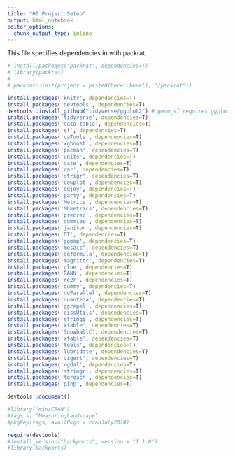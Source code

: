 ```yaml
---
title: "00 Project Setup"
output: html_notebook
editor_options: 
  chunk_output_type: inline
---
```

<style>
    body .main-container {
        max-width: 100%;
    }
</style>

This file specifies dependencies in with packrat.

```r
# install.packages('packrat', dependencies=T)
# library(packrat)
# 
# packrat::init(project = paste0(here::here(), "/packrat"))

```



```r

install.packages('knitr', dependencies=T)
install.packages('devtools', dependencies=T)
devtools::install_github("tidyverse/ggplot2") # geom_sf requires ggplot installed off of the dev server
install.packages('tidyverse', dependencies=T)
install.packages('data.table', dependencies=T)
install.packages('sf', dependencies=T)
install.packages('caTools', dependencies=T)
install.packages('xgboost', dependencies=T)
install.packages('pacman', dependencies=T)
install.packages('units', dependencies=T)
install.packages('date', dependencies=T)
install.packages('car', dependencies=T)
install.packages('strigr', dependencies=T)
install.packages('cowplot', dependencies=T)
install.packages('ggjoy', dependencies=T)
install.packages('party', dependencies=T)
install.packages('Metrics', dependencies=T)
install.packages('MLmetrics', dependencies=T)
install.packages('precrec', dependencies=T)
install.packages('dummies', dependencies=T)
install.packages('janitor', dependencies=T)
install.packages('DT', dependencies=T)
install.packages('ggmap', dependencies=T)
install.packages('mosaic', dependencies=T)
install.packages('ggformula', dependencies=T)
install.packages('magrittr', dependencies=T)
install.packages('glue', dependencies=T)
install.packages('RANN', dependencies=T)
install.packages('re2r', dependencies=T)
install.packages('dummy', dependencies=T)
install.packages('doParallel', dependencies=T)
install.packages('quanteda', dependencies=T)
install.packages('ggrepel', dependencies=T)
install.packages('dissUtils', dependencies=T)
install.packages('stringi', dependencies=T)
install.packages('xtable', dependencies=T)
install.packages('SnowballC', dependencies=T)
install.packages('xtable', dependencies=T)
install.packages('tools', dependencies=T)
install.packages('lubridate', dependencies=T)
install.packages('digest', dependencies=T)
install.packages('rgdal', dependencies=T)
install.packages('stringr', dependencies=T)
install.packages('foreach', dependencies=T)
install.packages('pinp', dependencies=T)

devtools::document()

#library("miniCRAN")
#tags <- "MeasuringLandscape"
#pkgDep(tags, availPkgs = cranJuly2014)

require(devtools)
#install_version("backports", version = "1.1.0")
#library(backports)

```
